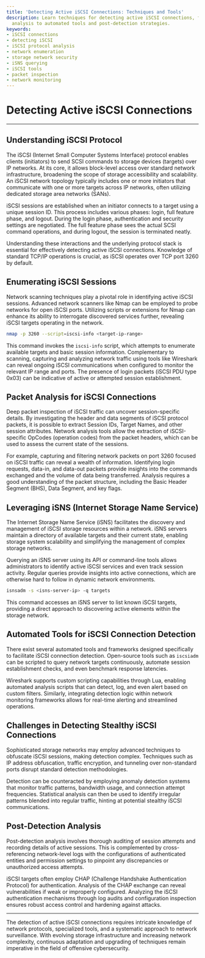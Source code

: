 ```yaml
---
title: 'Detecting Active iSCSI Connections: Techniques and Tools'
description: Learn techniques for detecting active iSCSI connections, from packet
  analysis to automated tools and post-detection strategies.
keywords:
- iSCSI connections
- detecting iSCSI
- iSCSI protocol analysis
- network enumeration
- storage network security
- iSNS querying
- iSCSI tools
- packet inspection
- network monitoring
---
```


# Detecting Active iSCSI Connections

---

## Understanding iSCSI Protocol

The iSCSI (Internet Small Computer Systems Interface) protocol enables clients (initiators) to send SCSI commands to storage devices (targets) over IP networks. At its core, it allows block-level access over standard network infrastructure, broadening the scope of storage accessibility and scalability. An iSCSI network topology typically includes one or more initiators that communicate with one or more targets across IP networks, often utilizing dedicated storage area networks (SANs).

iSCSI sessions are established when an initiator connects to a target using a unique session ID. This process includes various phases: login, full feature phase, and logout. During the login phase, authentication and security settings are negotiated. The full feature phase sees the actual SCSI command operations, and during logout, the session is terminated neatly.

Understanding these interactions and the underlying protocol stack is essential for effectively detecting active iSCSI connections. Knowledge of standard TCP/IP operations is crucial, as iSCSI operates over TCP port 3260 by default.

## Enumerating iSCSI Sessions

Network scanning techniques play a pivotal role in identifying active iSCSI sessions. Advanced network scanners like Nmap can be employed to probe networks for open iSCSI ports. Utilizing scripts or extensions for Nmap can enhance its ability to interrogate discovered services further, revealing iSCSI targets operating in the network.

```bash
nmap -p 3260 --script=iscsi-info <target-ip-range>
```

This command invokes the `iscsi-info` script, which attempts to enumerate available targets and basic session information. Complementary to scanning, capturing and analyzing network traffic using tools like Wireshark can reveal ongoing iSCSI communications when configured to monitor the relevant IP range and ports. The presence of login packets (iSCSI PDU type 0x03) can be indicative of active or attempted session establishment.

## Packet Analysis for iSCSI Connections

Deep packet inspection of iSCSI traffic can uncover session-specific details. By investigating the header and data segments of iSCSI protocol packets, it is possible to extract Session IDs, Target Names, and other session attributes. Network analysis tools allow the extraction of iSCSI-specific OpCodes (operation codes) from the packet headers, which can be used to assess the current state of the sessions.

For example, capturing and filtering network packets on port 3260 focused on iSCSI traffic can reveal a wealth of information. Identifying login requests, data-in, and data-out packets provide insights into the commands exchanged and the volume of data being transferred. Analysis requires a good understanding of the packet structure, including the Basic Header Segment (BHS), Data Segment, and key flags.

## Leveraging iSNS (Internet Storage Name Service)

The Internet Storage Name Service (iSNS) facilitates the discovery and management of iSCSI storage resources within a network. iSNS servers maintain a directory of available targets and their current state, enabling storage system scalability and simplifying the management of complex storage networks.

Querying an iSNS server using its API or command-line tools allows administrators to identify active iSCSI services and even track session activity. Regular queries provide insights into active connections, which are otherwise hard to follow in dynamic network environments.

```bash
isnsadm -s <isns-server-ip> -q targets
```

This command accesses an iSNS server to list known iSCSI targets, providing a direct approach to discovering active elements within the storage network.

## Automated Tools for iSCSI Connection Detection

There exist several automated tools and frameworks designed specifically to facilitate iSCSI connection detection. Open-source tools such as `iscsiadm` can be scripted to query network targets continuously, automate session establishment checks, and even benchmark response latencies.

Wireshark supports custom scripting capabilities through Lua, enabling automated analysis scripts that can detect, log, and even alert based on custom filters. Similarly, integrating detection logic within network monitoring frameworks allows for real-time alerting and streamlined operations.

## Challenges in Detecting Stealthy iSCSI Connections

Sophisticated storage networks may employ advanced techniques to obfuscate iSCSI sessions, making detection complex. Techniques such as IP address obfuscation, traffic encryption, and tunneling over non-standard ports disrupt standard detection methodologies.

Detection can be counteracted by employing anomaly detection systems that monitor traffic patterns, bandwidth usage, and connection attempt frequencies. Statistical analysis can then be used to identify irregular patterns blended into regular traffic, hinting at potential stealthy iSCSI communications.

## Post-Detection Analysis

Post-detection analysis involves thorough auditing of session attempts and recording details of active sessions. This is complemented by cross-referencing network-level logs with the configurations of authenticated entities and permission settings to pinpoint any discrepancies or unauthorized access attempts.

iSCSI targets often employ CHAP (Challenge Handshake Authentication Protocol) for authentication. Analysis of the CHAP exchange can reveal vulnerabilities if weak or improperly configured. Analyzing the iSCSI authentication mechanisms through log audits and configuration inspection ensures robust access control and hardening against attacks.

---

The detection of active iSCSI connections requires intricate knowledge of network protocols, specialized tools, and a systematic approach to network surveillance. With evolving storage infrastructure and increasing network complexity, continuous adaptation and upgrading of techniques remain imperative in the field of offensive cybersecurity.